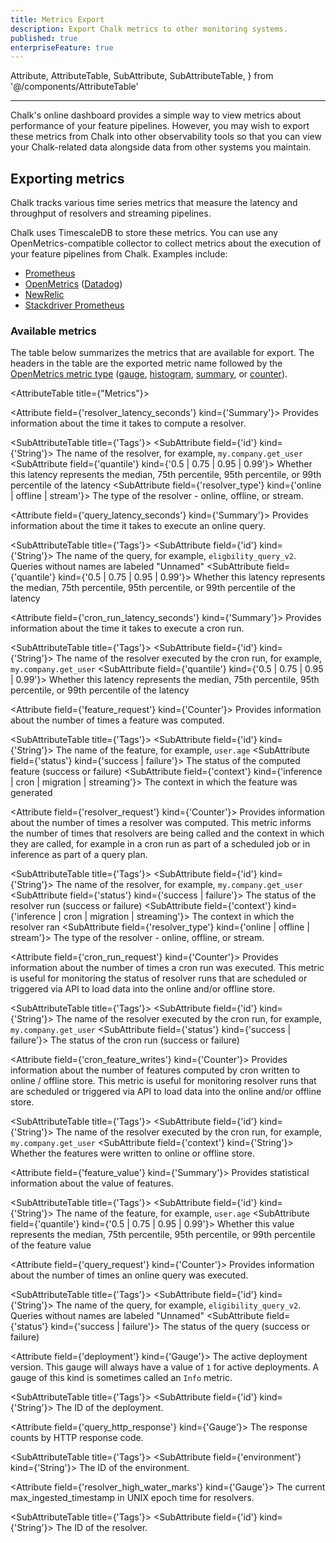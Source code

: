 ```yaml
---
title: Metrics Export
description: Export Chalk metrics to other monitoring systems.
published: true
enterpriseFeature: true
---
```


  Attribute,
  AttributeTable,
  SubAttribute,
  SubAttributeTable,
} from '@/components/AttributeTable'

---

Chalk's online dashboard provides a simple way to view
metrics about performance of your feature pipelines.
However, you may wish to export these metrics from Chalk
into other observability tools so that you can view
your Chalk-related data alongside data from other
systems you maintain.

## Exporting metrics

Chalk tracks various time series metrics that measure the latency and throughput of resolvers and
streaming pipelines.

Chalk uses TimescaleDB to store these metrics. You can use any
OpenMetrics-compatible collector to collect metrics about the execution of your feature pipelines
from Chalk. Examples include:

- [Prometheus](https://prometheus.io/)
- [OpenMetrics](https://openmetrics.io/) ([Datadog](/docs/datadog))
- [NewRelic](https://docs.newrelic.com/docs/infrastructure/prometheus-integrations/get-started/send-prometheus-metric-data-new-relic/)
- [Stackdriver Prometheus](https://cloud.google.com/stackdriver/docs/managed-prometheus)

### Available metrics

The table below summarizes the metrics that are available for export.
The headers in the table are the exported metric name followed by the
[OpenMetrics metric type](https://prometheus.io/docs/concepts/metric_types/)
([gauge](https://prometheus.io/docs/concepts/metric_types/#gauge),
[histogram](https://prometheus.io/docs/concepts/metric_types/#histogram),
[summary](https://prometheus.io/docs/concepts/metric_types/#summary), or
[counter](https://prometheus.io/docs/concepts/metric_types/#counter)).

<AttributeTable title={"Metrics"}>

<Attribute field={'resolver_latency_seconds'} kind={'Summary'}>
Provides information about the time it takes to compute a resolver.

<SubAttributeTable title={'Tags'}>
  <SubAttribute field={'id'} kind={'String'}>
    The name of the resolver, for example, <code>my.company.get_user</code>
  </SubAttribute>
  <SubAttribute field={'quantile'} kind={'0.5 | 0.75 | 0.95 | 0.99'}>
    Whether this latency represents the median, 75th percentile, 95th percentile, or 99th percentile
    of the latency
  </SubAttribute>
  <SubAttribute field={'resolver_type'} kind={'online | offline | stream'}>
    The type of the resolver - online, offline, or stream.
  </SubAttribute>
</SubAttributeTable>

</Attribute>

<Attribute field={'query_latency_seconds'} kind={'Summary'}>
Provides information about the time it takes to execute an online query.

<SubAttributeTable title={'Tags'}>
  <SubAttribute field={'id'} kind={'String'}>
    The name of the query, for example, <code>eligbility_query_v2</code>. Queries without names are
    labeled "Unnamed"
  </SubAttribute>
  <SubAttribute field={'quantile'} kind={'0.5 | 0.75 | 0.95 | 0.99'}>
    Whether this latency represents the median, 75th percentile, 95th percentile, or 99th percentile
    of the latency
  </SubAttribute>
</SubAttributeTable>

</Attribute>

<Attribute field={'cron_run_latency_seconds'} kind={'Summary'}>
Provides information about the time it takes to execute a cron run.

<SubAttributeTable title={'Tags'}>
  <SubAttribute field={'id'} kind={'String'}>
    The name of the resolver executed by the cron run, for example, <code>my.company.get_user</code>
  </SubAttribute>
  <SubAttribute field={'quantile'} kind={'0.5 | 0.75 | 0.95 | 0.99'}>
    Whether this latency represents the median, 75th percentile, 95th percentile, or 99th percentile
    of the latency
  </SubAttribute>
</SubAttributeTable>

</Attribute>

<Attribute field={'feature_request'} kind={'Counter'}>
Provides information about the number of times a feature was computed.

<SubAttributeTable title={'Tags'}>
  <SubAttribute field={'id'} kind={'String'}>
    The name of the feature, for example, <code>user.age</code>
  </SubAttribute>
  <SubAttribute field={'status'} kind={'success | failure'}>
    The status of the computed feature (success or failure)
  </SubAttribute>
  <SubAttribute field={'context'} kind={'inference | cron | migration | streaming'}>
    The context in which the feature was generated
  </SubAttribute>
</SubAttributeTable>

</Attribute>

<Attribute field={'resolver_request'} kind={'Counter'}>
Provides information about the number of times a resolver was computed. This metric informs the number of
    times that resolvers are being called and the context in which they are called, for example in a cron
    run as part of a scheduled job or in inference as part of a query plan. 

<SubAttributeTable title={'Tags'}>
  <SubAttribute field={'id'} kind={'String'}>
    The name of the resolver, for example, <code>my.company.get_user</code>
  </SubAttribute>
  <SubAttribute field={'status'} kind={'success | failure'}>
    The status of the resolver run (success or failure)
  </SubAttribute>
  <SubAttribute field={'context'} kind={'inference | cron | migration | streaming'}>
    The context in which the resolver ran
  </SubAttribute>
  <SubAttribute field={'resolver_type'} kind={'online | offline | stream'}>
    The type of the resolver - online, offline, or stream.
  </SubAttribute>
</SubAttributeTable>

</Attribute>

<Attribute field={'cron_run_request'} kind={'Counter'}>
Provides information about the number of times a cron run was executed. This metric is useful for
    monitoring the status of resolver runs that are scheduled or triggered via API to load data into
    the online and/or offline store.

<SubAttributeTable title={'Tags'}>
  <SubAttribute field={'id'} kind={'String'}>
    The name of the resolver executed by the cron run, for example, <code>my.company.get_user</code>
  </SubAttribute>
  <SubAttribute field={'status'} kind={'success | failure'}>
    The status of the cron run (success or failure)
  </SubAttribute>
</SubAttributeTable>

</Attribute>

<Attribute field={'cron_feature_writes'} kind={'Counter'}>
Provides information about the number of features computed by cron written to online / offline store. This
    metric is useful for monitoring resolver runs that are scheduled or triggered via API to
    load data into the online and/or offline store.

<SubAttributeTable title={'Tags'}>
    <SubAttribute field={'id'} kind={'String'}>
        The name of the resolver executed by the cron run, for example, <code>my.company.get_user</code>
    </SubAttribute>
    <SubAttribute field={'context'} kind={'String'}>
        Whether the features were written to online or offline store.
    </SubAttribute>
</SubAttributeTable>

</Attribute>

<Attribute field={'feature_value'} kind={'Summary'}>
Provides statistical information about the value of features.

<SubAttributeTable title={'Tags'}>
  <SubAttribute field={'id'} kind={'String'}>
    The name of the feature, for example, <code>user.age</code>
  </SubAttribute>
  <SubAttribute field={'quantile'} kind={'0.5 | 0.75 | 0.95 | 0.99'}>
    Whether this value represents the median, 75th percentile, 95th percentile, or 99th percentile
    of the feature value
  </SubAttribute>
</SubAttributeTable>

</Attribute>

<Attribute field={'query_request'} kind={'Counter'}>
Provides information about the number of times an online query was executed.

<SubAttributeTable title={'Tags'}>
  <SubAttribute field={'id'} kind={'String'}>
    The name of the query, for example, <code>eligibility_query_v2</code>. Queries without names are
    labeled "Unnamed"
  </SubAttribute>
  <SubAttribute field={'status'} kind={'success | failure'}>
    The status of the query (success or failure)
  </SubAttribute>
</SubAttributeTable>

</Attribute>

<Attribute field={'deployment'} kind={'Gauge'}>
The active deployment version. This gauge will always have a value of <code>1</code> for active deployments.
A gauge of this kind is sometimes called an <code>Info</code> metric.

<SubAttributeTable title={'Tags'}>
  <SubAttribute field={'id'} kind={'String'}>
    The ID of the deployment.
  </SubAttribute>
</SubAttributeTable>

</Attribute>

<Attribute field={'query_http_response'} kind={'Gauge'}>
The response counts by HTTP response code.

<SubAttributeTable title={'Tags'}>
  <SubAttribute field={'environment'} kind={'String'}>
    The ID of the environment.
  </SubAttribute>
</SubAttributeTable>

</Attribute>

<Attribute field={'resolver_high_water_marks'} kind={'Gauge'}>
    The current max_ingested_timestamp in UNIX epoch time for resolvers.

<SubAttributeTable title={'Tags'}>
    <SubAttribute field={'id'} kind={'String'}>
        The ID of the resolver.
    </SubAttribute>
</SubAttributeTable>

</Attribute>

</AttributeTable>
